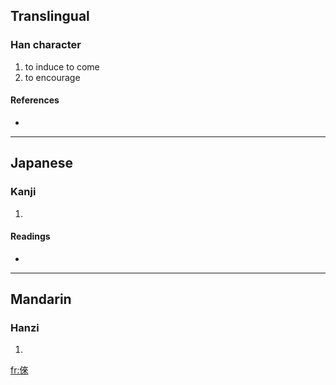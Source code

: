 {{also|俫}}
==Translingual==

===Han character===
{{Han char|rn=9|rad=人|as=08|sn=10|four=|canj=人木人人 (ODOO)}}

# to induce to come
# to encourage

====References====
* {{Han ref|kx=0107.130|dkj=00755|dj=0227.210|hdz=10172.020|uh=5008|ud=20488}}

----

==Japanese==

===Kanji===
{{ja-kanji|grade=|rs=人08}}

# {{defn|Japanese|sort=人08}}

====Readings====
* {{ja-readings|on=[[らい]] (rai)|kun=}}

----

==Mandarin==

===Hanzi===
{{cmn-hanzi|sim=俫|pin=[[lái]] ([[lai2]])|wg=lai<sup>2</sup>}}

# {{defn|Mandarin|sort=人08}}

[[fr:倈]]